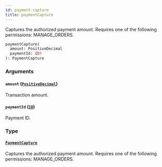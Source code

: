 ```yaml
---
id: payment-capture
title: paymentCapture
---
```


Captures the authorized payment amount. Requires one of the following permissions: MANAGE_ORDERS.

```graphql
paymentCapture(
  amount: PositiveDecimal
  paymentId: ID!
): PaymentCapture
```

### Arguments

#### `amount` ([`PositiveDecimal`](../../../developer/api-reference/scalars/positive-decimal))

Transaction amount.

#### `paymentId` ([`ID`](../../../developer/api-reference/scalars/id))

Payment ID.

### Type

#### [`PaymentCapture`](../../../developer/api-reference/objects/payment-capture)

Captures the authorized payment amount. Requires one of the following permissions: MANAGE_ORDERS.
